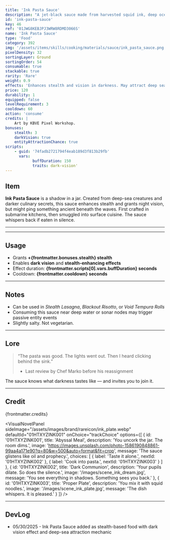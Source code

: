 ```yaml
---
title: 'Ink Pasta Sauce'
description: "A jet-black sauce made from harvested squid ink, deep ocean salts, and forbidden emulsifiers. Dark, savory, and a little bit cursed."
id: 'ink-pasta-sauce'
key: 46
ref: '01JWG8KEBJPJ3WRW8RDMD3066S'
name: 'Ink Pasta Sauce'
type: 'Food'
category: 392
img: '/assets/items/skills/cooking/materials/sauce/ink_pasta_sauce.png'
pixelDensity: 32
sortingLayer: Ground
sortingOrder: 54
consumable: true
stackable: true
rarity: 'Rare'
weight: 0.9
effects: 'Enhances stealth and vision in darkness. May attract deep sea entities.'
price: 120
durability: 1
equipped: false
levelRequirement: 3
cooldown: 60
action: 'consume'
credits: |
    Art by KBVE Pixel Workshop.
bonuses:
    stealth: 3
    darkVision: true
    entityAttractionChance: true
scripts:
    - guid: '74fadb2721794f4eab189d3f813b29fb'
      vars:
            buffDuration: 150
            traits: dark-vision'
---
```



## Item

**Ink Pasta Sauce** is a shadow in a jar.
Created from deep-sea creatures and darker culinary secrets, this sauce enhances stealth and grants night vision, but might ping something ancient beneath the waves.
First crafted in submarine kitchens, then smuggled into surface cuisine. 
The sauce whispers back if eaten in silence. 

---

<ItemDBPanel data={frontmatter} />

---

## Usage

- Grants **+{frontmatter.bonuses.stealth} stealth**  
- Enables **dark vision** and **stealth-enhancing effects**  
- Effect duration: **{frontmatter.scripts[0].vars.buffDuration} seconds**  
- Cooldown: **{frontmatter.cooldown} seconds**

---

## Notes

- Can be used in *Stealth Lasagna*, *Blackout Risotto*, or *Void Tempura Rolls*  
- Consuming this sauce near deep water or sonar nodes may trigger passive entity events  
- Slightly salty. Not vegetarian.

---

## Lore

> “The pasta was good. The lights went out. Then I heard clicking behind the sink.”  
> - Last review by Chef Marko before his reassignment

The sauce knows what darkness tastes like — and invites you to join it.

---

## Credit

{frontmatter.credits}

<VisualNovelPanel
  sideImage="/assets/images/brand/rareicon/ink_plate.webp"
  defaultId="01HTXYZINK001"
  onChoice="trackChoice"
  options={[
    {
      id: '01HTXYZINK001',
      title: 'Abyssal Meal',
      description: 'You uncork the jar. The room dims.',
      image: 'https://images.unsplash.com/photo-1586190848861-99aa4a171e90?q=80&w=500&auto=format&fit=crop',
      message: 'The sauce glistens like oil and prophecy.',
      choices: [
        { label: 'Taste it alone.', nextId: '01HTXYZINK002' },
        { label: 'Cook into pasta.', nextId: '01HTXYZINK003' }
      ]
    },
    {
      id: '01HTXYZINK002',
      title: 'Dark Communion',
      description: 'Your pupils dilate. So does the silence.',
      image: '/images/scene_ink_dream.jpg',
      message: 'You see everything in shadows. Something sees you back.'
    },
    {
      id: '01HTXYZINK003',
      title: 'Proper Plate',
      description: 'You mix it with squid noodles.',
      image: '/images/scene_ink_plate.jpg',
      message: 'The dish whispers. It is pleased.'
    }
  ]}
/>

---

## DevLog

- 05/30/2025 - Ink Pasta Sauce added as stealth-based food with dark vision effect and deep-sea attraction mechanic
